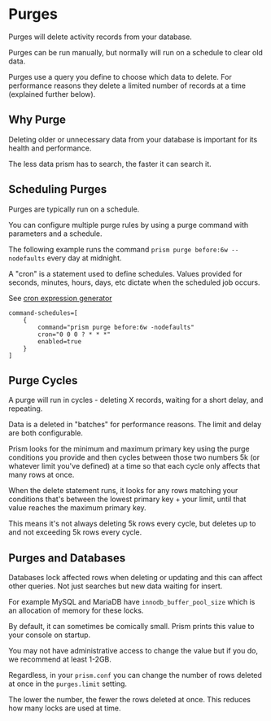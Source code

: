 # Purges

Purges will delete activity records from your database.

Purges can be run manually, but normally will run on a schedule to clear old data.

Purges use a query you define to choose which data to delete. For performance reasons they delete a limited number of records at a time (explained further below).

## Why Purge

Deleting older or unnecessary data from your database is important for its health and performance.

The less data prism has to search, the faster it can search it.

## Scheduling Purges

Purges are typically run on a schedule.

You can configure multiple purge rules by using a purge command with parameters and a schedule.

The following example runs the command `prism purge before:6w --nodefaults` every day at midnight.

A "cron" is a statement used to define schedules. Values provided for seconds, minutes, hours, days, etc dictate when the scheduled job occurs.

See [cron expression generator](https://www.freeformatter.com/cron-expression-generator-quartz.html)

```hocon
command-schedules=[
    {
        command="prism purge before:6w -nodefaults"
        cron="0 0 0 ? * * *"
        enabled=true
    }
]
```

## Purge Cycles

A purge will run in cycles - deleting X records, waiting for a short delay, and repeating.

Data is a deleted in "batches" for performance reasons. The limit and delay are both configurable.

Prism looks for the minimum and maximum primary key using the purge conditions you provide and then cycles between those two numbers 5k (or whatever limit you've defined) at a time so that each cycle only affects that many rows at once. 

When the delete statement runs, it looks for any rows matching your conditions that's between the lowest primary key + your limit, until that value reaches the maximum primary key.

This means it's not always deleting 5k rows every cycle, but deletes up to and not exceeding 5k rows every cycle.

## Purges and Databases

Databases lock affected rows when deleting or updating and this can affect other queries. Not just searches but new data waiting for insert.

For example MySQL and MariaDB have `innodb_buffer_pool_size` which is an allocation of memory for these locks.

By default, it can sometimes be comically small. Prism prints this value to your console on startup.

You may not have administrative access to change the value but if you do, we recommend at least 1-2GB.

Regardless, in your `prism.conf` you can change the number of rows deleted at once in the `purges.limit` setting.

The lower the number, the fewer the rows deleted at once. This reduces how many locks are used at time.